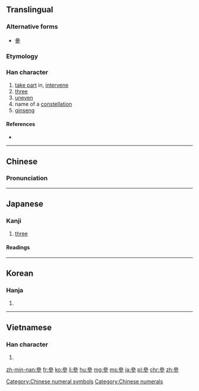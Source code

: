 {{also|参|蔘}}
==Translingual==

===Alternative forms===
* [[曑]]

===Etymology===
{{Han etyl}}
{{Han compound|晶|㐱|c1=s|c2=p|ls=psc}}

===Han character===
{{Han char|rn=28|rad=厶|as=09|sn=11|four=23202|canj=IIIH|ids=⿱𠫯彡}}

# [[take part]] in, [[intervene]]
# [[three]]
# [[uneven]]
# name of a [[constellation]]
# [[ginseng]]

====References====
* {{Han ref|kx=0164.280|dkj=03098|dj=0372.280|hdz=10387.230|uh=53C3|ud=21443|bh=B0D1|bd=45265}}

[[Category:Chinese numeral symbols]]
[[Category:Chinese numerals]]

----

==Chinese==
{{zh-forms|s=参}}

===Pronunciation===
{{zh-pron
|m=cān,cēn,sān,sǎn,shēn
|c=caam1,cam1,saam1,sam1
|mn=chham/saⁿ/sim/song
|mc=y
|oc=y
|ma=
|cat=v,pn,num
}}

----

==Japanese==

===Kanji===
{{ja-kanji|grade=|rs=厶09|style=ky|shin=参}}

# [[three]]

====Readings====
{{ja-readings
|goon=[[さん]] (san), [[しん]] (shin), [[そん]] (son)
|kanon=[[さん]] (san), [[しん]] (shin)
|kun=[[まいる]] ([[参る]], mairu)
}}

----

==Korean==

===Hanja===
{{ko-hanja|hangeul=[[참]], [[삼]]|rv=cham, sam|mr=ch'am, sam|y=cham, sam}}

# {{defn|lang=ko|sort=厶09}}

----

==Vietnamese==

===Han character===
{{vi-hantu|[[tham]], [[sâm]]|rs=厶09}}

# {{defn|lang=vi|sort=厶09}}

[[zh-min-nan:參]]
[[fr:參]]
[[ko:參]]
[[li:參]]
[[hu:參]]
[[mg:參]]
[[ms:參]]
[[ja:參]]
[[pl:參]]
[[chr:參]]
[[zh:參]]